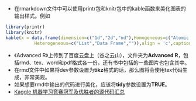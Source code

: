 + 在rmarkdown文件中可以使用printr包和knitr包中的kable函数来美化图表的输出样式。例如   
```r
library(printr)
library(knitr)
kable(x = data.frame(dimension=c("1d","2d","nd"),Homogeneous=c("Atomic vector","Matrix","Array"),
           Heterogeneous=c("List","Data Frame","")),align = 'c',caption = 'data structures')
```

+ 《Advanced R》上传到了百度云盘上（谷之云山），文件夹为**Advanced R**，包括rmd、tex、word和pdf格式各一份，还有书中包括的一些图片也包含其中。
+ 在rmd文件中如果将dev参数设置为**tikz**格式的话，那么图将会使用tex代码生成，非常美观。
+ 如果想要rmd中输出的代码进行美化，应该将**tidy**参数设置为**TRUE**。
+ [Kaggle 机器学习竞赛冠军及优胜者的源代码汇总](http://suanfazu.com/t/kaggle-ji-qi-xue-xi-jing-sai-guan-jun-ji-you-sheng-zhe-de-yuan-dai-ma-hui-zong/230)
